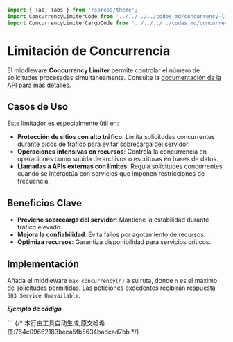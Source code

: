 ```typescript
import { Tab, Tabs } from 'rspress/theme';
import ConcurrencyLimiterCode from '../../../../codes_md/concurrency-limiter/src/main.mdx';
import ConcurrencyLimiterCargoCode from '../../../../codes_md/concurrency-limiter/Cargo.mdx';
```

# Limitación de Concurrencia

El middleware **Concurrency Limiter** permite controlar el número de solicitudes procesadas simultáneamente. Consulte la [documentación de la API](https://docs.rs/salvo_extra/latest/salvo_extra/concurrency_limiter/index.html) para más detalles.

## Casos de Uso

Este limitador es especialmente útil en:

- **Protección de sitios con alto tráfico**: Limita solicitudes concurrentes durante picos de tráfico para evitar sobrecarga del servidor.
- **Operaciones intensivas en recursos**: Controla la concurrencia en operaciones como subida de archivos o escrituras en bases de datos.
- **Llamadas a APIs externas con límites**: Regula solicitudes concurrentes cuando se interactúa con servicios que imponen restricciones de frecuencia.

## Beneficios Clave

- **Previene sobrecarga del servidor**: Mantiene la estabilidad durante tráfico elevado.
- **Mejora la confiabilidad**: Evita fallos por agotamiento de recursos.
- **Optimiza recursos**: Garantiza disponibilidad para servicios críticos.

## Implementación

Añada el middleware `max_concurrency(n)` a su ruta, donde `n` es el máximo de solicitudes permitidas. Las peticiones excedentes recibirán respuesta `503 Service Unavailable`.

_**Ejemplo de código**_

<Tabs>
  <Tab label="main.rs">
    <ConcurrencyLimiterCode/>
  </Tab>
  <Tab label="Cargo.toml">
    <ConcurrencyLimiterCargoCode/>
  </Tab>
</Tabs>
```
{/* 本行由工具自动生成,原文哈希值:764c09662183beca5fb5634badcad7bb */}